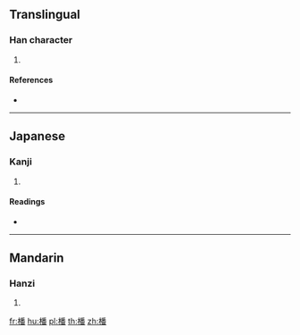 ==Translingual==

===Han character===
{{Han char|rn=75|rad=木|as=12|sn=16|four=42969|canj=DHDW|ids=⿰木番}}

# {{defn|Han|sort=木12}}

====References====
* {{Han ref|kx=0553.060|dkj=15531|dj=0941.190|hdz=21294.030|uh=6A4E|ud=27214|bh=E9DC|bd=59868}}

----

==Japanese==

===Kanji===
{{ja-kanji|grade=|rs=木12}}

# {{defn|lang=ja|sort=木12}}

====Readings====
* {{ja-readings|on=[[はん]] (han), [[ぼん]] (bon)|kun=}}

----

==Mandarin==

===Hanzi===
{{cmn-hanzi|pin=[[fán]] ([[fan2]])|wg=fan<sup>2</sup>}}

# {{defn|lang=cmn|sort=木12}}

[[fr:橎]]
[[hu:橎]]
[[pl:橎]]
[[th:橎]]
[[zh:橎]]